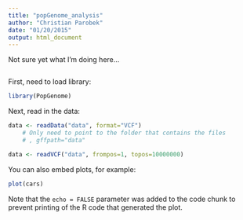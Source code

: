 ```yaml
---
title: "popGenome_analysis"
author: "Christian Parobek"
date: "01/20/2015"
output: html_document
---
```


Not sure yet what I'm doing here... 

```r



```


First, need to load library:
```r
library(PopGenome)
```

Next, read in the data:
```r
data <- readData("data", format="VCF")
    # Only need to point to the folder that contains the files
    # , gffpath="data"

data <- readVCF("data", frompos=1, topos=10000000)
```


You can also embed plots, for example:

```r
plot(cars)
```

Note that the `echo = FALSE` parameter was added to the code chunk to prevent printing of the R code that generated the plot.
